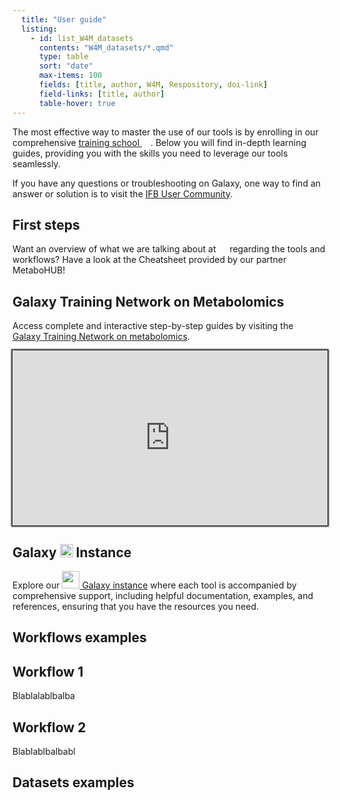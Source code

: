 ---
  title: "User guide"
  listing: 
    - id: list_W4M_datasets
      contents: "W4M_datasets/*.qmd"
      type: table
      sort: "date"
      max-items: 100
      fields: [title, author, W4M, Respository, doi-link]
      field-links: [title, author]
      table-hover: true
---

The most effective way to master the use of our tools is by enrolling in our comprehensive [training school ![](/images/W4E_icon.svg){height=1em}](/news.qmd). Below you will find in-depth learning guides, providing you with the skills you need to leverage our tools seamlessly.

If you have any questions or troubleshooting on Galaxy, one way to find an answer or solution is to visit the [IFB User Community](community.france-bioinformatique.fr/c/workflow4metabolomics/).

## First steps

Want an overview of what we are talking about at ![](/images/W4M_icon.svg){height=1em} regarding the tools and workflows? 
Have a look at the Cheatsheet provided by our partner MetaboHUB!

<Soon to come: the link to the cheatsheet>

## Galaxy Training Network on Metabolomics

Access complete and interactive step-by-step guides by visiting the [![](https://training.galaxyproject.org/training-material/assets/images/GTN-60px.png){height=1em} Galaxy Training Network on metabolomics](https://training.galaxyproject.org/training-material/topics/metabolomics/).

```{=html}
<iframe style="
  width:100%;
  height:20em;
  border-style:none;
  box-shadow:0px 0px 2px 2px"
  src="https://training.galaxyproject.org/training-material/topics/metabolomics/" title="Galaxy GTN"
></iframe>
```

## Galaxy ![](/images/W4M_icon.svg){height=1em} Instance

Explore our [![](https://galaxyproject.org/images/galaxy-logos/galaxy_project_logo_square.png){height=2em} Galaxy instance](https://workflow4metabolomics.usegalaxy.fr) where each tool is accompanied by comprehensive support, including helpful documentation, examples, and references, ensuring that you have the resources you need.

## Workflows examples
::: {.panel-tabset}
## Workflow 1

Blablalablbalba

## Workflow 2

Blablablbalbabl

:::

## Datasets examples


:::{#list_W4M_datasets}

:::